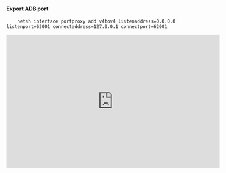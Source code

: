 #### Export ADB port
```shell copy
    netsh interface portproxy add v4tov4 listenaddress=0.0.0.0 listenport=62001 connectaddress=127.0.0.1 connectport=62001
```

<iframe src="https://www.facebook.com/plugins/video.php?height=349&href=https%3A%2F%2Fwww.facebook.com%2FSir.MaTrix%2Fvideos%2F1554010411709306%2F&show_text=false&width=560&t=0" width="560" height="349" style="border:none;overflow:hidden" scrolling="no" frameborder="0" allowfullscreen="true" allow="autoplay; clipboard-write; encrypted-media; picture-in-picture; web-share" allowFullScreen="true"></iframe>